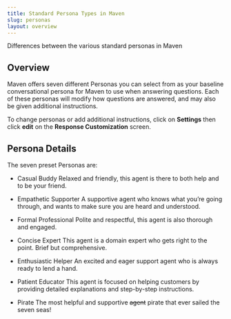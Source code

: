 ```yaml
---
title: Standard Persona Types in Maven
slug: personas
layout: overview
---
```

Differences between the various standard personas in Maven

## Overview
Maven offers seven different Personas you can select from as your baseline conversational persona for Maven to use when answering questions. Each of these personas will modify how questions are answered, and may also be given additional instructions.

To change personas or add additional instructions, click on **Settings** then click **edit** on the **Response Customization** screen.

## Persona Details
The seven preset Personas are:

- Casual Buddy
Relaxed and friendly, this agent is there to both help and to be your friend.

- Empathetic Supporter
A supportive agent who knows what you’re going through, and wants to make sure you are heard and understood.

- Formal Professional
Polite and respectful, this agent is also thorough and engaged.

- Concise Expert
This agent is a domain expert who gets right to the point. Brief but comprehensive.

- Enthusiastic Helper
An excited and eager support agent who is always ready to lend a hand.

- Patient Educator
This agent is focused on helping customers by providing detailed explanations and step-by-step instructions.

- Pirate
The most helpful and supportive ~~agent~~ pirate that ever sailed the seven seas!
